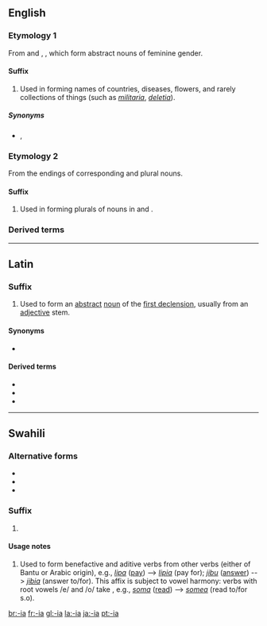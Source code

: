 {{also|ia|IA|ía|iå|i-a|-ía}}
==English==

===Etymology 1===
From {{etyl|la}} {{term|-ia|lang=la}} and {{etyl|grc}} {{term|-ία|sc=polytonic}}, {{term|-εια|sc=polytonic|tr=-ia}}, which form abstract nouns of feminine gender.

====Suffix====
{{infl|en|suffix|cat=suffixes|sort=ia}}

# Used in forming names of countries, diseases, flowers, and rarely collections of things (such as ''[[militaria]]'', ''[[deletia]]'').

=====Synonyms=====
* {{sense|collections of things}} {{l|en|-ana}}, {{l|en|-ica}}

===Etymology 2===
From the endings of corresponding {{etyl|la}} and {{etyl|grc}} plural nouns.

====Suffix====
{{infl|en|suffix|cat=suffixes|sort=ia}}

# Used in forming plurals of nouns in {{term|-ium}} and {{term|-ion}}.

===Derived terms===
{{suffixsee|English}}

----

==Latin==

===Suffix===
{{infl|la|suffix|head=-ia|sort=ia}}

# Used to form an [[abstract]] [[noun]] of the [[Appendix:Latin first declension|first declension]], usually from an [[adjective]] stem.

====Synonyms====
* {{l|la|-ies|-iēs}}

====Derived terms====
* {{l|la|audacia|audācia}}
* {{l|la|infantia|īnfantia}}
* {{l|la|malevolentia}}

----

==Swahili==

===Alternative forms===
* {{l|sw|-ea}}
* {{l|sw|-lea}}
* {{l|sw|-lia}}

===Suffix===
{{infl|sw|suffix|head=-ia|sort=-ia}}

# {{defn|Swahili}}

====Usage notes====
# Used to form benefactive and aditive verbs from other verbs (either of Bantu or Arabic origin), e.g., ''[[lipa]]'' ([[pay]]) --> ''[[lipia]]'' (pay for); ''[[jibu]]'' ([[answer]]) --> ''[[jibia]]'' (answer to/for).  This affix is subject to vowel harmony: verbs with root vowels /e/ and /o/ take {{l|sw|-ea}}, e.g., ''[[soma]]'' ([[read]]) --> ''[[somea]]'' (read to/for s.o).

[[br:-ia]]
[[fr:-ia]]
[[gl:-ia]]
[[la:-ia]]
[[ja:-ia]]
[[pt:-ia]]